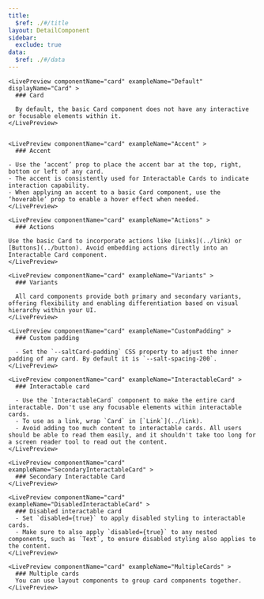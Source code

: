```yaml
---
title:
  $ref: ./#/title
layout: DetailComponent
sidebar:
  exclude: true
data:
  $ref: ./#/data
---
```


<LivePreviewControls>

    <LivePreview componentName="card" exampleName="Default" displayName="Card" >
      ### Card

      By default, the basic Card component does not have any interactive or focusable elements within it. 
    </LivePreview>


    <LivePreview componentName="card" exampleName="Accent" >
      ### Accent

    - Use the ‘accent’ prop to place the accent bar at the top, right, bottom or left of any card.
    - The accent is consistently used for Interactable Cards to indicate interaction capability.
    - When applying an accent to a basic Card component, use the ‘hoverable’ prop to enable a hover effect when needed.
    </LivePreview>

    <LivePreview componentName="card" exampleName="Actions" >
      ### Actions

    Use the basic Card to incorporate actions like [Links](../link) or [Buttons](../button). Avoid embedding actions directly into an Interactable Card component.
    </LivePreview>

    <LivePreview componentName="card" exampleName="Variants" >
      ### Variants

      All card components provide both primary and secondary variants, offering flexibility and enabling differentiation based on visual hierarchy within your UI.
    </LivePreview>

    <LivePreview componentName="card" exampleName="CustomPadding" >
      ### Custom padding

      - Set the `--saltCard-padding` CSS property to adjust the inner padding of any card. By default it is `--salt-spacing-200`.
    </LivePreview>

    <LivePreview componentName="card" exampleName="InteractableCard" >
      ### Interactable card

      - Use the `InteractableCard` component to make the entire card interactable. Don't use any focusable elements within interactable cards.
      - To use as a link, wrap `Card` in [`Link`](../link).
      - Avoid adding too much content to interactable cards. All users should be able to read them easily, and it shouldn't take too long for a screen reader tool to read out the content.
    </LivePreview>

    <LivePreview componentName="card" exampleName="SecondaryInteractableCard" >
      ### Secondary Interactable Card
    </LivePreview>

    <LivePreview componentName="card" exampleName="DisabledInteractableCard" >
      ### Disabled interactable card
      - Set `disabled={true}` to apply disabled styling to interactable cards.
      - Make sure to also apply `disabled={true}` to any nested components, such as `Text`, to ensure disabled styling also applies to the content.
    </LivePreview>

    <LivePreview componentName="card" exampleName="MultipleCards" >
      ### Multiple cards
      You can use layout components to group card components together.
    </LivePreview>

</LivePreviewControls>
